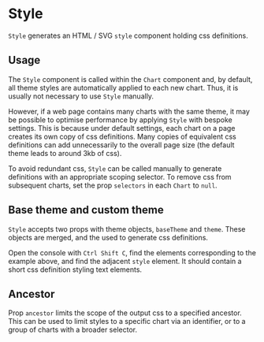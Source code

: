 
# Style

<Meta of={StyleStories} />

`Style` generates an HTML / SVG `style` component holding css definitions.

<ArgTypes of={StyleStories} />

## Usage

The `Style` component is called within the `Chart` component and, by default,
all theme styles are automatically applied to each new chart.
Thus, it is usually not necessary to use `Style` manually.

However, if a web page contains many charts with the same theme,
it may be possible to optimise performance by applying `Style` with bespoke settings.
This is because under default settings, each chart on a page creates its own copy of css definitions.
Many copies of equivalent css definitions can add unnecessarily to the overall page size
(the default theme leads to around 3kb of css).

To avoid redundant css, `Style` can be called manually to generate definitions with an appropriate scoping selector.
To remove css from subsequent charts, set the prop `selectors` in each `Chart` to `null`.

## Base theme and custom theme

`Style` accepts two props with theme objects, `baseTheme` and `theme`. These objects are
merged, and the used to generate css definitions.

<Canvas of={StyleStories.Themes} />

Open the console with `Ctrl Shift C`, find the elements corresponding to the example above,
and find the adjacent `style` element. It should contain a short css definition styling text elements.

## Ancestor

Prop `ancestor` limits the scope of the output css to a specified ancestor.
This can be used to limit styles to a specific chart via an identifier, or to a group of charts
with a broader selector.

<Canvas of={StyleStories.Ancestor} />
